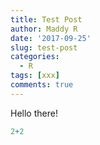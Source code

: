 ```yaml
---
title: Test Post
author: Maddy R
date: '2017-09-25'
slug: test-post
categories:
  - R
tags: [xxx]
comments: true
---
```


Hello there!

```r
2+2
```

